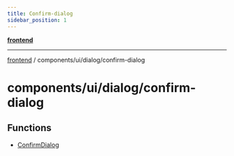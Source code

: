 ```yaml
---
title: Confirm-dialog
sidebar_position: 1
---
```


[**frontend**](./confirm-dialog/../../../..)

***

[frontend](./confirm-dialog/../../../..) / components/ui/dialog/confirm-dialog

# components/ui/dialog/confirm-dialog

## Functions

- [ConfirmDialog](./confirm-dialog/functions/ConfirmDialog)
